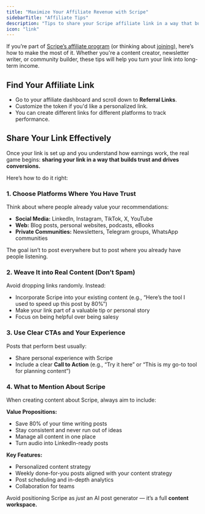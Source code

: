 ```yaml
---
title: "Maximize Your Affiliate Revenue with Scripe"
sidebarTitle: "Affiliate Tips"
description: "Tips to share your Scripe affiliate link in a way that builds trust and drives revenue."
icon: "link"
---
```


If you’re part of [Scripe’s affiliate program](/affiliate/program) (or thinking about [joining](https://scripe.io/affiliates)), here’s how to make the most of it. Whether you're a content creator, newsletter writer, or community builder, these tips will help you turn your link into long-term income.

## Find Your Affiliate Link

- Go to your affiliate dashboard and scroll down to **Referral Links**.
- Customize the token if you'd like a personalized link.
- You can create different links for different platforms to track performance.

## Share Your Link Effectively

Once your link is set up and you understand how earnings work, the real game begins: **sharing your link in a way that builds trust and drives conversions.**

Here’s how to do it right:

### 1. Choose Platforms Where You Have Trust

Think about where people already value your recommendations:

- **Social Media:** LinkedIn, Instagram, TikTok, X, YouTube
- **Web:** Blog posts, personal websites, podcasts, eBooks
- **Private Communities:** Newsletters, Telegram groups, WhatsApp communities

The goal isn’t to post everywhere but to post where you already have people listening.

### 2. Weave It into Real Content (Don’t Spam)

Avoid dropping links randomly. Instead:

- Incorporate Scripe into your existing content (e.g., “Here’s the tool I used to speed up this post by 80%”)
- Make your link part of a valuable tip or personal story
- Focus on being helpful over being salesy

### 3. Use Clear CTAs and Your Experience

Posts that perform best usually:

- Share personal experience with Scripe
- Include a clear **Call to Action** (e.g., “Try it here” or “This is my go-to tool for planning content”)

### 4. What to Mention About Scripe

When creating content about Scripe, always aim to include:

**Value Propositions:**

- Save 80% of your time writing posts
- Stay consistent and never run out of ideas
- Manage all content in one place
- Turn audio into LinkedIn-ready posts

**Key Features:**

- Personalized content strategy
- Weekly done-for-you posts aligned with your content strategy
- Post scheduling and in-depth analytics
- Collaboration for teams

Avoid positioning Scripe as _just_ an AI post generator — it’s a full **content workspace.**
